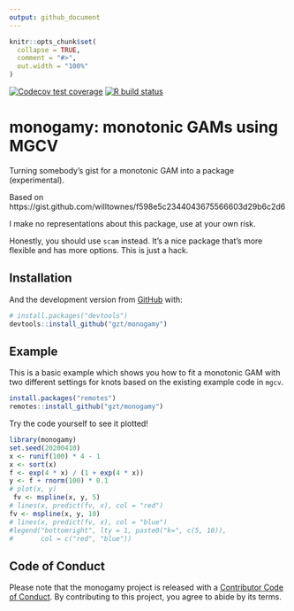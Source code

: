 ```yaml
---
output: github_document
---
```


<!-- README.md is generated from README.Rmd. Please edit that file -->

```r
knitr::opts_chunk$set(
  collapse = TRUE,
  comment = "#>",
  out.width = "100%"
)
```

<!-- badges: start -->
[![Codecov test coverage](https://codecov.io/gh/gzt/monogamy/branch/master/graph/badge.svg)](https://codecov.io/gh/gzt/monogamy?branch=master)
[![R build status](https://github.com/gzt/monogamy/workflows/R-CMD-check/badge.svg)](https://github.com/gzt/monogamy/actions)
<!-- badges: end -->

# monogamy: monotonic GAMs using MGCV

Turning somebody's gist for a monotonic GAM into a package (experimental).

Based on https://gist.github.com/willtownes/f598e5c2344043675566603d29b6c2d6

I make no representations about this package, use at your own risk.

Honestly, you should use `scam` instead. It's a nice package that's more flexible
and has more options. This is just a hack.

## Installation

And the development version from [GitHub](https://github.com/) with:

``` r
# install.packages("devtools")
devtools::install_github("gzt/monogamy")
```

## Example

This is a basic example which shows you how to fit a monotonic GAM with two different 
settings for knots based on the existing example code in `mgcv`.

```r
install.packages("remotes")
remotes::install_github("gzt/monogamy")
```

Try the code yourself to see it plotted!

```r
library(monogamy)
set.seed(20200410)
x <- runif(100) * 4 - 1
x <- sort(x)
f <- exp(4 * x) / (1 + exp(4 * x))
y <- f + rnorm(100) * 0.1
# plot(x, y)
 fv <- mspline(x, y, 5)
# lines(x, predict(fv, x), col = "red")
fv <- mspline(x, y, 10)
# lines(x, predict(fv, x), col = "blue")
#legend("bottomright", lty = 1, paste0("k=", c(5, 10)),
#       col = c("red", "blue"))
```

## Code of Conduct
  
 Please note that the monogamy project is released with a 
 [Contributor Code of Conduct](https://contributor-covenant.org/version/2/0/CODE_OF_CONDUCT.html). 
 By contributing to this project, you agree to abide by its terms.
